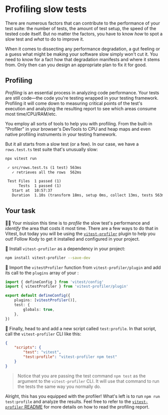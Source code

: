 # Profiling slow tests

There are numerous factors that can contribute to the performance of your test suite: the number of tests, the amount of test setup, the speed of the tested code itself. But no matter the factors, you have to know _how_ to spot a slow test and _what_ to do to improve it.

When it comes to dissecting any performance degradation, a gut feeling or a guess what might be making your software slow simply won't cut it. You need to know for a fact how that degradation manifests and where it stems from. Only then can you design an appropriate plan to fix it for good.

## Profiling

_Profiling_ is an essential process in analyzing code performance. Your tests are still code—the code you're testing wrapped in your testing framework. Profiling it will come down to measuring critical points of the test's execution and analyzing the resulting report to see which areas consume most time/CPU/RAM/etc.

You employ all sorts of tools to help you with profiling. From the built-in "Profiler" in your browser's DevTools to CPU and heap maps and even native profiling instruments in your testing framework.

But it all starts from a slow test (or a few). In our case, we have a `rows.test.ts` test suite that's unusually slow:

```txt nonumber nocopy highlight=4,9
npx vitest run

 ✓ src/rows.test.ts (1 test) 563ms
   ✓ retrieves all the rows  562ms

 Test Files  1 passed (1)
      Tests  1 passed (1)
   Start at  10:57:37
   Duration  1.10s (transform 18ms, setup 0ms, collect 13ms, tests 563ms, environment 0ms, prepare 34ms)
```

## Your task

👨‍💼 Your mission this time is to _profile_ the slow test's performance and _identify_ the area that costs it most time. There are a few ways to do that in Vitest, but today you will be using the [`vitest-profiler`](https://github.com/kettanaito/vitest-profiler) plugin to help you out! Follow Kody to get it installed and configured in your project.

🐨 Install `vitest-profiler` as a dependency in your project:

```sh nonumber
npm install vitest-profiler --save-dev
```

🐨 Import the `vitestProfiler` function from `vitest-profiler/plugin` and add its call to the `plugins` array of your <InlineFile file="vitest.config.ts" />:

```ts filename=vitest.config.ts add=2,5
import { defineConfig } from 'vitest/config'
import { vitestProfiler } from 'vitest-profiler/plugin'

export default defineConfig({
	plugins: [vitestProfiler()],
	test: {
		globals: true,
	},
})
```

🐨 Finally, head to <InlineFile file="package.json" /> and add a new script called `test:profile`. In that script, call the `vitest-profiler` CLI like this:

```json filename=package.json add=4
{
	"scripts": {
		"test": "vitest",
		"test:profile": "vitest-profiler npm test"
	}
}
```

> Notice that you are passing the test command `npm test` as the argument to the `vitest-profiler` CLI. It will use that command to run the tests the same way you normally do.

Alright, this has you equipped with the profiler! What's left is to run `npm run test:profile` and analyze the results. Feel free to refer to the [`vitest-profiler` README](https://github.com/kettanaito/vitest-profiler) for more details on how to read the profiling report.
